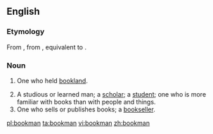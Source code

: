==English==

===Etymology===
From {{etyl|enm|en}} {{term|bocman|lang=enm}}, from {{etyl|ang|en}} {{term/t|ang|bōcmann||bookman, a holder of bookland}}, equivalent to {{compound|book|man}}.

===Noun===
{{en-noun|bookmen}}

# {{context|Old English Law|lang=en}} One who held [[bookland]].
# A studious or learned man; a [[scholar]]; a [[student]]; one who is more familiar with books than with people and things.
# One who sells or publishes books; a [[bookseller]].

[[pl:bookman]]
[[ta:bookman]]
[[vi:bookman]]
[[zh:bookman]]